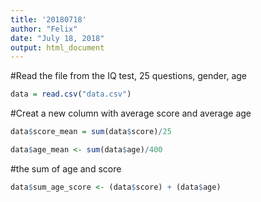 ```yaml
---
title: '20180718'
author: "Felix"
date: "July 18, 2018"
output: html_document
---
```


#Read the file from the IQ test, 25 questions, gender, age 
``` r
data = read.csv("data.csv")

```

#Creat a new column with average score and average age
``` r
data$score_mean = sum(data$score)/25

data$age_mean <- sum(data$age)/400

```

#the sum of age and score
```r

data$sum_age_score <- (data$score) + (data$age)

```